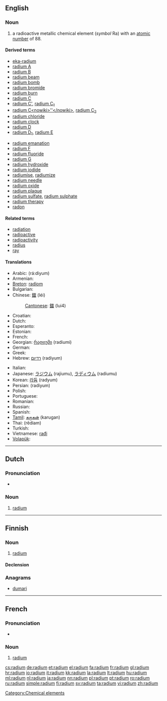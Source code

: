 ==English==
{{elements|Ra|francium|Fr|actinium|Ac}}

===Noun===
{{en-noun|-}}
{{wikipedia}}

# a radioactive metallic chemical element (''symbol'' Ra) with an [[atomic number]] of 88.

====Derived terms====
{{rel-top|terms derived from ''radium''}}
* [[eka-radium]]
* [[radium A]]
* [[radium B]]
* [[radium beam]]
* [[radium bomb]]
* [[radium bromide]]
* [[radium burn]]
* [[radium C]]
* [[radium C']], [[radium C1|radium C<sub>1</sub>]]
* [[radium C<nowiki>''</nowiki>]], [[radium C2|radium C<sub>2</sub>]]
* [[radium chloride]]
* [[radium clock]]
* [[radium D]]
* [[radium D1|radium D<sub>1</sub>]], [[radium E]]
{{rel-mid}}
* [[radium emanation]]
* [[radium F]]
* [[radium fluoride]]
* [[radium G]]
* [[radium hydroxide]]
* [[radium iodide]]
* [[radiumise]], [[radiumize]]
* [[radium needle]]
* [[radium oxide]]
* [[radium plaque]]
* [[radium sulfate]], [[radium sulphate]]
* [[radium therapy]]
* [[radon]]
{{rel-bottom}}

====Related terms====
* [[radiation]]
* [[radioactive]]
* [[radioactivity]]
* [[radius]]
* [[ray]]

====Translations====
{{trans-top|chemical element}}
* Arabic: {{Arab|[[راديوم|راديُوم]]}} (rá:diyum) {{m}}
* Armenian: {{t-|hy|ռադիում|tr=ŕadium}}
* [[Breton]]: [[radiom]] {{m}}
* Bulgarian: {{t-|bg|радий|m|tr=radij}}
* Chinese: [[鐳]] (léi)
*: [[Cantonese]]: [[鐳]] (lui4)
* Croatian: {{t+|hr|radij|m}}
* Dutch: {{t+|nl|radium|n}}
* Esperanto: {{t-|eo|radiumo|xs=Esperanto}}
* Estonian: {{t-|et|raadium}}
* French: {{t+|fr|radium}}
* Georgian: [[რადიუმი]] (radiumi)
* German: {{t+|de|Radium|n}}
* Greek: {{t+|el|ράδιο|n|tr=rádio}}
* Hebrew: [[רדיום]] (radiyum)
{{trans-mid}}
* Italian: {{t+|it|radio|m}}
* Japanese: [[ラジウム]] (rajiumu), [[ラディウム]] (radiumu)
* Korean: [[라듐]] (radyum)
* Persian: {{fa-Arab|[[راديوم]]}} (radiyum)
* Polish: {{t+|pl|rad|m}}
* Portuguese: {{t+|pt|rádio|m}}
* Romanian: {{t+|ro|radiu|n}}
* Russian: {{t+|ru|радий|m|tr=rádij}}
* Spanish: {{t+|es|radio}}
* [[Tamil]]: [[கருகன்]] (karugan)
* Thai: {{Thai|[[เรเดียม]]}} (rēdiam)
* Turkish: {{t+|tr|radyum}}
* Vietnamese: [[rađi]]
* [[Volapük]]: {{t+|vo|radin|xs=Volapük}}
{{trans-bottom}}

[[Category:Chemical elements]]

----

==Dutch==
{{wikipedia|lang=nl}}

===Pronunciation===
* {{audio|Nl-radium.ogg|Audio}}

===Noun===
{{infl|nl|noun|g=n}}

# {{chemical element|lang=nl}} [[radium#English|radium]]

----

==Finnish==
{{wikipedia|lang=fi}}

===Noun===
{{infl|fi|noun}}

# {{element|lang=fi}} [[#English|radium]]

====Declension====
{{fi-decl-tuoli|radium|np=1}}

===Anagrams===
* [[dumari#Finnish|dumari]]

----

==French==
{{wikipedia|lang=fr}}

===Pronunciation===
* {{IPA|lang=fr|/ʁa.djɔm/}}

===Noun===
{{fr-noun-unc|m}}

# {{chemical element|lang=fr}} [[#English|radium]]

[[cs:radium]]
[[de:radium]]
[[et:radium]]
[[el:radium]]
[[fa:radium]]
[[fr:radium]]
[[gl:radium]]
[[hr:radium]]
[[io:radium]]
[[it:radium]]
[[kk:radium]]
[[la:radium]]
[[lt:radium]]
[[hu:radium]]
[[ml:radium]]
[[nl:radium]]
[[ja:radium]]
[[nn:radium]]
[[pl:radium]]
[[pt:radium]]
[[ro:radium]]
[[ru:radium]]
[[simple:radium]]
[[fi:radium]]
[[sv:radium]]
[[ta:radium]]
[[vi:radium]]
[[zh:radium]]
